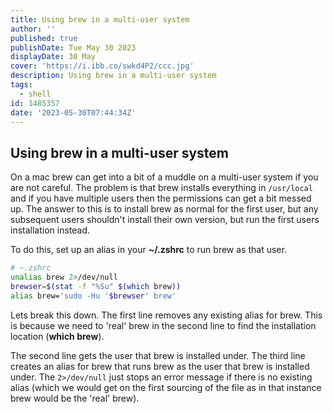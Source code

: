 ```yaml
---
title: Using brew in a multi-user system
author: ''
published: true
publishDate: Tue May 30 2023
displayDate: 30 May
cover: 'https://i.ibb.co/swkd4P2/ccc.jpg'
description: Using brew in a multi-user system
tags:
  - shell
id: 1485357
date: '2023-05-30T07:44:34Z'
---
```


## Using brew in a multi-user system

On a mac brew can get into a bit of a muddle on a multi-user system if you are not careful.  The problem is that brew installs everything in `/usr/local` and if you have multiple users then the permissions can get a bit messed up.  The answer to this is to install brew as normal for the first user, but any subsequent users shouldn't install their own version, but run the first users installation instead.

To do this, set up an alias in your **~/.zshrc** to run brew as that user.


```bash
# ~.zshrc
unalias brew 2>/dev/null
brewser=$(stat -f "%Su" $(which brew))
alias brew='sudo -Hu '$brewser' brew'
```

Lets break this down.  The first line removes any existing alias for brew. This is because we need to 'real' brew in the second line to find the installation location (**which brew**).

The second line gets the user that brew is installed under.  The third line creates an alias for brew that runs brew as the user that brew is installed under.  The `2>/dev/null` just stops an error message if there is no existing alias (which we would get on the first sourcing of the file as in that instance brew would be the 'real' brew).
